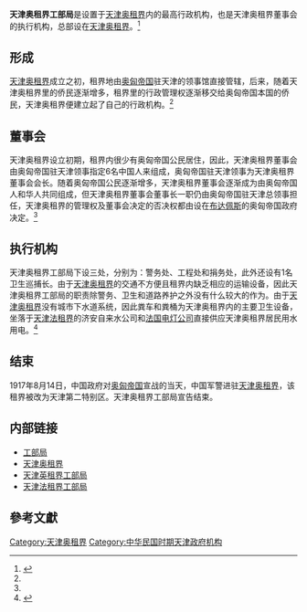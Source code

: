 '''天津奥租界工部局'''是设置于[[天津奥租界|天津奥租界]]内的最高行政机构，也是天津奥租界董事会的执行机构，总部设在[[天津奥租界|天津奥租界]]。<ref name=autogenerated1>{{Cite web |url=http://www.tjdfz.org.cn/tjtz/zjz/xzjg/index.shtml |title=天津地方志 > 天津通志 > 租界志 > 行政机构 |access-date=2011-08-31 |archive-url=https://web.archive.org/web/20140821144946/http://www.tjdfz.org.cn/tjtz/zjz/xzjg/index.shtml |archive-date=2014-08-21 |dead-url=yes }}</ref>

== 形成 ==
[[天津奥租界|天津奥租界]]成立之初，租界地由[[奥匈帝国|奥匈帝国]]驻天津的领事馆直接管辖，后来，随着天津奥租界里的侨民逐渐增多，租界里的行政管理权逐渐移交给奥匈帝国本国的侨民，天津奥租界便建立起了自己的行政机构。<ref name=autogenerated1 />

== 董事会 ==
天津奥租界设立初期，租界内很少有奥匈帝国公民居住，因此，天津奥租界董事会由奥匈帝国驻天津领事指定6名中国人来组成，奥匈帝国驻天津领事为天津奥租界董事会会长。随着奥匈帝国公民逐渐增多，天津奥租界董事会逐渐成为由奥匈帝国人和华人共同组成，但天津奥租界董事会董事长一职仍由奥匈帝国驻天津总领事担任，天津奥租界的管理权及董事会决定的否决权都由设在[[布达佩斯|布达佩斯]]的奥匈帝国政府决定。<ref name=autogenerated1 />

== 执行机构 ==
天津奥租界工部局下设三处，分别为：警务处、工程处和捐务处，此外还设有1名卫生巡捕长。由于[[天津奥租界|天津奥租界]]的交通不方便且租界内缺乏相应的运输设备，因此天津奥租界工部局的职责除警务、卫生和道路养护之外没有什么较大的作为。由于[[天津奥租界|天津奥租界]]没有城市下水道系统，因此粪车和粪桶为天津奥租界内的主要卫生设备，坐落于[[天津法租界|天津法租界]]的济安自来水公司和[[法国电灯房|法国电灯公司]]直接供应天津奥租界居民用水用电。<ref>{{Cite web |url=http://news.sina.com.cn/s/2004-05-04/23213183377.shtml |title=天津地名考--租界工部局 |access-date=2011-08-31 |archive-date=2016-03-04 |archive-url=https://web.archive.org/web/20160304214028/http://news.sina.com.cn/s/2004-05-04/23213183377.shtml |dead-url=no }}</ref>

== 结束 ==
1917年8月14日，中国政府对[[奥匈帝国|奥匈帝国]]宣战的当天，中国军警进驻[[天津奥租界|天津奥租界]]，该租界被改为天津第二特别区。天津奥租界工部局宣告结束。

== 内部链接 ==
*[[工部局|工部局]]
*[[天津奥租界|天津奥租界]]
*[[天津英租界工部局|天津英租界工部局]]
*[[天津法租界工部局|天津法租界工部局]]

==參考文獻==
<div class="references-small">
<references />
</div>

{{原天津租界行政机构}}
{{天津近代历史文化专题}}

[[Category:天津奥租界|Category:天津奥租界]]
[[Category:中华民国时期天津政府机构|Category:中华民国时期天津政府机构]]